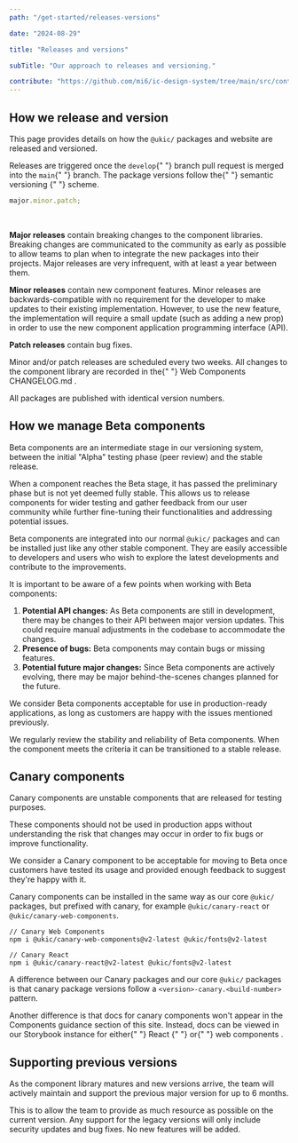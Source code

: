 ```yaml
---
path: "/get-started/releases-versions"

date: "2024-08-29"

title: "Releases and versions"

subTitle: "Our approach to releases and versioning."

contribute: "https://github.com/mi6/ic-design-system/tree/main/src/content/structured/get-started/releases-versioning.mdx"
---
```


## How we release and version

This page provides details on how the `@ukic/` packages and website are released and versioned.

<p>
  Releases are triggered once the <code class="language-text">develop</code>{" "}
  branch pull request is merged into the <code class="language-text">main</code>{" "}
  branch. The package versions follow the{" "}
  <ic-link
    target="_blank"
    href="https://semver.org/"
    rel="noreferer noopener nofollow"
  >
    semantic versioning
  </ic-link>{" "}
  scheme.
</p>

```js
major.minor.patch;
```

<br />

**Major releases** contain breaking changes to the component libraries. Breaking changes are communicated to the community as early as possible to allow teams to plan when to integrate the new packages into their projects. Major releases are very infrequent, with at least a year between them.

**Minor releases** contain new component features. Minor releases are backwards-compatible with no requirement for the developer to make updates to their existing implementation. However, to use the new feature, the implementation will require a small update (such as adding a new prop) in order to use the new component application programming interface (API).

**Patch releases** contain bug fixes.

<p>
  Minor and/or patch releases are scheduled every two weeks. All changes to the
  component library are recorded in the{" "}
  <ic-link
    target="_blank"
    href="https://github.com/mi6/ic-ui-kit/blob/main/packages/web-components/CHANGELOG.md"
    rel="noreferer noopener nofollow"
  >
    Web Components CHANGELOG.md
  </ic-link>
  .
</p>

All packages are published with identical version numbers.

## How we manage Beta components

Beta components are an intermediate stage in our versioning system, between the initial "Alpha" testing phase (peer review) and the stable release.

When a component reaches the Beta stage, it has passed the preliminary phase but is not yet deemed fully stable. This allows us to release components for wider testing and gather feedback from our user community while further fine-tuning their functionalities and addressing potential issues.

Beta components are integrated into our normal `@ukic/` packages and can be installed just like any other stable component. They are easily accessible to developers and users who wish to explore the latest developments and contribute to the improvements.

It is important to be aware of a few points when working with Beta components:

1. **Potential API changes:** As Beta components are still in development, there may be changes to their API between major version updates. This could require manual adjustments in the codebase to accommodate the changes.
2. **Presence of bugs:** Beta components may contain bugs or missing features.
3. **Potential future major changes:** Since Beta components are actively evolving, there may be major behind-the-scenes changes planned for the future.

We consider Beta components acceptable for use in production-ready applications, as long as customers are happy with the issues mentioned previously.

We regularly review the stability and reliability of Beta components. When the component meets the criteria it can be transitioned to a stable release.

## Canary components

Canary components are unstable components that are released for testing purposes.

These components should not be used in production apps without understanding the risk that changes may occur in order to fix bugs or improve functionality.

We consider a Canary component to be acceptable for moving to Beta once customers have tested its usage and provided enough feedback to suggest they're happy with it.

Canary components can be installed in the same way as our core `@ukic/` packages, but prefixed with canary, for example `@ukic/canary-react` or `@ukic/canary-web-components`.

```shell
// Canary Web Components
npm i @ukic/canary-web-components@v2-latest @ukic/fonts@v2-latest

// Canary React
npm i @ukic/canary-react@v2-latest @ukic/fonts@v2-latest
```

A difference between our Canary packages and our core `@ukic/` packages is that canary package versions follow a `<version>-canary.<build-number>` pattern.

<p>
  Another difference is that docs for canary components won't appear in the
  Components guidance section of this site. Instead, docs can be viewed in our
  Storybook instance for either{" "}
  <ic-link
    target="_blank"
    href="https://mi6.github.io/ic-ui-kit/branches/canary/main/react/?path=/docs/getting-started--docs"
    rel="noreferer noopener nofollow"
  >
    React
  </ic-link>{" "}
  or{" "}
  <ic-link
    target="_blank"
    href="https://mi6.github.io/ic-ui-kit/branches/canary/main/web-components/?path=/docs/getting-started--docs"
    rel="noreferer noopener nofollow"
  >
    web components
  </ic-link>
  .
</p>

## Supporting previous versions

As the component library matures and new versions arrive, the team will actively maintain and support the previous major version for up to 6 months.

This is to allow the team to provide as much resource as possible on the current version. Any support for the legacy versions will only include security updates and bug fixes. No new features will be added.
